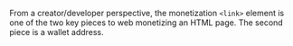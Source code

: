 From a creator/developer perspective, the monetization `<link>` element is one of the two key pieces to web monetizing an HTML page. The second piece is a wallet address.